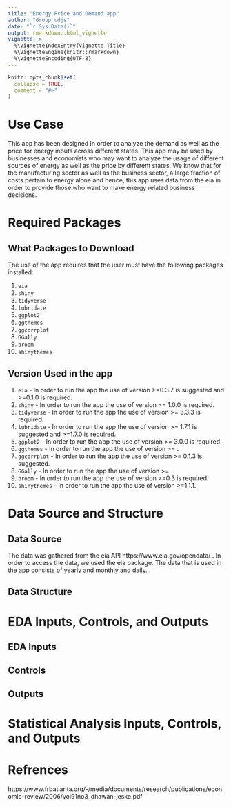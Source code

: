 ```yaml
---
title: "Energy Price and Demand app"
author: "Group cdjs"
date: "`r Sys.Date()`"
output: rmarkdown::html_vignette
vignette: >
  %\VignetteIndexEntry{Vignette Title}
  %\VignetteEngine{knitr::rmarkdown}
  %\VignetteEncoding{UTF-8}
---
```


```r
knitr::opts_chunk$set(
  collapse = TRUE,
  comment = "#>"
)
```


# Use Case

This app has been designed in order to analyze the demand as well as the price for energy inputs across different states. This app may be used by businesses and economists who may want to analyze the usage of different sources of energy as well as the price by different states. We know that for the manufacturing sector as well as the business sector, a large fraction of costs pertain to energy alone and hence, this app uses data from the eia in order to provide those who want to make energy related business decisions.   

# Required Packages

## What Packages to Download

The use of the app requires that the user must have the following packages installed:

1. `eia`
2. `shiny`
3. `tidyverse`
4. `lubridate`
5. `ggplot2`
6. `ggthemes`
7. `ggcorrplot`
8. `GGally`
9. `broom`
10. `shinythemes`

## Version Used in the app

1. `eia` - In order to run the app the use of version >=0.3.7 is suggested and >=0.1.0 is required.  
2. `shiny` - In order to run the app the use of version >= 1.0.0 is required.  
3. `tidyverse` - In order to run the app the use of version >= 3.3.3 is required.  
4. `lubridate` - In order to run the app the use of version >= 1.7.1 is suggested and >=1.7.0 is required.  
5. `ggplot2` - In order to run the app the use of version >= 3.0.0 is required.  
6. `ggthemes` - In order to run the app the use of version >= .  
7. `ggcorrplot` - In order to run the app the use of version >= 0.1.3 is suggested.  
8. `GGally` - In order to run the app the use of version >= . 
9. `broom` - In order to run the app the use of version >=0.3 is required. 
10. `shinythemes` - In order to run the app the use of version >=1.1.1.  


# Data Source and Structure

 

## Data Source 
The data was gathered from the eia API https://www.eia.gov/opendata/ . In order to access the data, we used the eia package. The data that is used in the app consists of yearly and monthly and daily...


## Data Structure

# EDA Inputs, Controls, and Outputs

## EDA Inputs

## Controls

## Outputs

# Statistical Analysis Inputs, Controls, and Outputs

# Refrences

https://www.frbatlanta.org/-/media/documents/research/publications/economic-review/2006/vol91no3_dhawan-jeske.pdf








